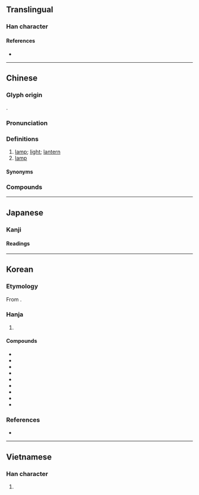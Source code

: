 {{also|灯}}
{{character info}}
==Translingual==
{{ja-forms|[[灯]]|[[灯]]|[[燈]]}}

===Han character===
{{Han char|rn=86|rad=火|as=12|sn=16|four=92818|canj=FNOT|ids=⿰火登}}

====References====
* {{Han ref|kx=0682.140|dkj=19402|dj=1094.100|hdz=32238.110|uh=71C8|ud=29128|bh=BF4F|bd=48975}}

----

==Chinese==
{{zh-forms|s=灯}}

===Glyph origin===
{{Han etym}}
{{Han compound|火|登|c1=s|c2=p|t1=candlelight|ls=psc}}.

===Pronunciation===
{{zh-pron
|m=dēng,dēn,er=y,2nb=shangkouzi pronunciation
|m-s=
|dg=
|c=dang1
|c-t=ang1,ang1*
|g=
|h=pfs=tên;gd=dên1
|j=deng1
|mb=dáing
|md=dĭng/dĕng
|md_note=dĭng - colloquial; dĕng - literary
|mn=teng
|mn-t=dêng1
|w=1ten
|x=den1
|mc=y
|oc=y
|cat=n
}}

===Definitions===
{{zh-hanzi}}

# [[lamp]]; [[light]]; [[lantern]] {{gloss|for illumination}} {{zh-mw|m,c,h:盞|c:眼|mn:支}}
# [[lamp]] {{gloss|for heating}}

====Synonyms====
{{zh-dial}}

===Compounds===
{{zh-der|燈泡|電燈|照明燈|燈塔|燈光|燈源|日光燈|七星燈|丈八燈臺|上燈|九蓮燈|五燈會元|亮紅燈|佛燈|保險燈|信號燈|傳燈|傳燈錄|元燈|充氣燈泡|光明燈|剪燈新話|取燈兒|吊燈|吹燈|吹燈兒|噴燈|回燈|壁燈|天燈|太谷燈|太陽燈|孔明燈|孤燈挑盡|安全燈|宮燈|宮燈花|寶蓮燈|寶軒燈|幻燈|幻燈機|幻燈片|弧光燈|張燈掛彩|張燈結彩|張燈結綵|影不離燈|影燈|息燈|懸燈結彩|戳燈|打燈虎|打燈謎|拜燈節|挂燈結綵|挑燈|挑燈夜戰|挑燈撥火|捕蚊燈|捕蟲燈|掌燈|掌燈時分|掛燈|掛燈結彩|掛紅燈|探照燈|提燈|摩電燈|撲燈蛾|放水燈|放河燈|放燈|斗燈|料絲燈|方向燈|明燈|晏燈|暗室逢燈|桅燈|桌燈|檯燈|殘燈末廟|氖燈|水晶燈籠|水燈|水銀燈|汽油燈|汽燈|河燈|油燈|油盡燈枯|法燈|泡燈|洋燈|浪蕩燈|海燈|炮打燈兒|煙燈|煤氣燈|煤油燈|熄燈|熒光燈|燃燈佛|燈下|燈事|燈傘|燈光燦爛|燈具|燈夕|燈宵|燈山|燈市|燈座|燈彩|燈心|燈心絨|燈心草|燈掛|燈控|燈會|燈期|燈檠|燈毬|燈油|燈油錢|燈淺無油|燈火|燈火之資|燈火店|燈火萬家|燈火管制|燈火輝煌|燈火通明|燈火闌珊|燈炷|燈煤|燈燭|燈燭熒煌|燈燭輝煌|燈盞|燈盞熒熒|燈節|燈管|燈篙|燈籠|燈籠褲|燈紅酒綠|燈絲|燈綵|燈罩|燈膽|燈臺|燈船|燈色|燈芯|燈花|燈苗|燈草|燈虎|燈號|燈蛾|燈蛾撲火|燈語|燈謎|燈頭|燈飾|猜燈|琉璃燈|白熱電燈|白熾燈|白熾電燈|皮燈毬|皮燈籠|省油燈|省油的燈|瞎子點燈|矗燈|磨電燈|礦燈|萬家燈火|篝燈|紅燈|紅燈綠酒|紅綠燈|紗燈|紗罩燈|紙燈|綠燈|綠燈戶|綽燈|美人燈兒|美孚燈|美術燈|聚光燈|腳燈|航行燈|花燈|花燈戲|茶燈|荷花燈|菜油燈|華燈|華燈初上|藍普燈|號燈|號誌燈|螢光燈|蠟燈|行燈|街燈|試燈|誘蟲燈|諸葛燈|豎燈篙|走馬燈|跑馬燈|路燈|車燈|轉燈|逛燈|過眼風燈|酒精燈|酒綠燈紅|鎂光燈|鎢絲燈|長明燈|閃光燈|開紅燈|闖紅燈|闖黃燈|關燈|隨身燈|雪案螢燈|電氣燈|電燈柱|電燈泡|電石燈|霓虹燈|青燈黃卷|頭燈|風燈|風雨燈|香燈|馬燈|馬燈調|馬騎燈|鬧龍燈|鬼吹燈|鴛鴦燈|鹵素燈|黃卷青燈|黃燈|黑漆皮燈|黑燈下火|黑燈瞎火|點灶燈|點燈|龍燈|龍燈舞|冰燈|南瓜燈|傑克南瓜燈|青紅燈:chheⁿ-âng-teng}}

{{zh-cat|Beginning}}

----

==Japanese==

===Kanji===
{{ja-kanji|grade=n|shin=灯|rs=火12}}

====Readings====
{{ja-readings
|goon=とう
|kanon=とう
|kanyoon=とん
|kun=あかり-, ともしび-, とも-す, ひ-, ほ-
|nanori=
}}

----

==Korean==

===Etymology===
From {{der|ko|ltc|-}} {{ltc-l|燈}}. {{hanja-hunmong|드ᇰ|tung|器皿}}

===Hanja===
{{ko-hanja-search}}
{{ko-hanja|등|등}}

# {{hanja form of|등|[[lamp]], [[lantern]], [[light]]}}

====Compounds====
{{der-top3|Compounds}}
* {{ko-l|등광|燈光|[[lamp]] [[light]]}}
* {{ko-l|등탑|燈塔|[[tower]] with [[lamp]]}}
* {{ko-l|등대|燈臺|[[lighthouse]]}}
* {{ko-l|등유|燈油|[[lamp]] [[oil]]}}
* {{ko-l|등화|燈火|[[lamp]] [[light]]}}
* {{ko-l|등잔|燈盞|[[oil lamp]]}}
* {{ko-l|전등|電燈|[[electric]] [[lamp]]}}
* {{ko-l|신호등|信號燈|[[traffic lights]]}}
* {{ko-l|가로등|街路燈|[[streetlamp]]}}
{{der-bottom}}

===References===
* {{R:hanjadoc|6888}}

----

==Vietnamese==

===Han character===
{{vi-hantu|đăng|rs=火12}}

# {{rfdef|vi|sort=火12}}